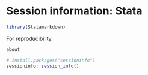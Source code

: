 # Session information: Stata{-}

```r
library(Statamarkdown)
```

For reproducibility.

```stata
about
```

```r
# install.packages("sessioninfo")
sessioninfo::session_info()
```
